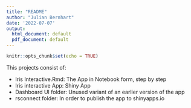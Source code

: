 ```yaml
---
title: "README"
author: "Julian Bernhart"
date: '2022-07-07'
output:
  html_document: default
  pdf_document: default
---
```


```r
knitr::opts_chunk$set(echo = TRUE)
```

This projects consist of:

* Iris Interactive.Rmd: The App in Notebook form, step by step
* Iris interactive App: Shiny App
* Dashboard UI folder: Unused variant of an earlier version of the app
* rsconnect folder: In order to publish the app to shinyapps.io
